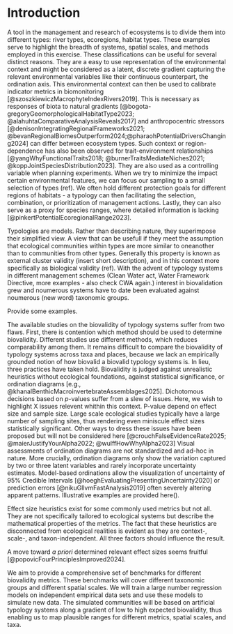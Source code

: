# Introduction 

A tool in the management and research of ecosystems is to divide them into different types: river types, ecoregions, habitat types. 
These examples serve to highlight the breadth of systems, spatial scales, and methods employed in this exercise. 
These classifications can be useful for several distinct reasons. 
<!-- Why are they useful -->
They are a easy to use representation of the environmental context and might be considered as a latent, discrete gradient capturing the relevant environmental variables like their continuous counterpart, the ordination axis. 
This environmental context can then be used to calibrate indicator metrics in biomonitoring [@szoszkiewiczMacrophyteIndexRivers2019]. 
This is necessary as responses of biota to natural gradients [@bogota-gregoryGeomorphologicalHabitatType2023; @alahuhtaComparativeAnalysisReveals2017] and anthropocentric stressors [@denisonIntegratingRegionalFrameworks2021; @bevanRegionalBiomesOutperform2024;@pharaohPotentialDriversChanging2024] can differ between ecosystem types. 
Such context or region-dependence has also been observed for trait-environment relationships [@yangWhyFunctionalTraits2018; @burnerTraitsMediateNiches2021; @koppJointSpeciesDistribution2023].
They are also used as a controlling variable when planning experiments.
When we try to minimize the impact certain environmental features, we can focus our sampling to a small selection of types (ref).
We often hold different protection goals for different regions of habitats - a typology can then facilitating the selection, combination, or prioritization of management actions. 
Lastly, they can also serve as a proxy for species ranges, where detailed information is lacking [@pinkertPotentialEcoregionalRange2023].

<!-- Assumption --> 
Typologies are models. Rather than describing nature, they superimpose their simplified view. A view that can be usefull if they meet the assumption that ecological communities within types are more similar to oneanother than to communities from other types. Generally this property is known as external cluster validity (insert short description), and in this context more specifically as biological validity (ref). With the advent of typology systems in different management schemes (Clean Water act, Water Framework Directive, more examples - also check CWA again.) interest in biovalidation grew and noumerous systems have to date been evaluated against noumerous (new word) taxonomic groups.

Provide some examples. 

<!-- Issues with studies up to this point --> 
The available studies on the biovalidity of typology systems suffer from two flaws.
First, there is contention which method should be used to determine biovalidity. 
Different studies use different methods, which reduces comparability among them.
It remains difficult to compare the biovalidity of typology systems across taxa and places, because we lack an empirically grounded notion of how biovalid a biovalid typology systems is.
In lieu, three practices have taken hold. 
Biovalidity is judged against unrealistic heuristics without ecological foundations, against statistical significance, or ordination diagrams [e.g., @khanalBenthicMacroinvertebrateAssemblages2025].
<!-- problem with 1 --> 
<!-- problem with 2 --> 
Dichotomous decisions based on *p*-values suffer from a slew of issues. 
Here, we wish to highlight X issues relevent whithin this context. 
P-value depend on effect size and sample size. 
Large scale ecological studies typically have a large number of sampling sites, thus rendering even miniscule effect sizes statistically significant. 
Other ways to dress these issues have been proposed but will not be considered here [@crouchFalseEvidenceRate2025; @maierJustifyYourAlpha2022; @wulffHowWhyAlpha2023]
<!-- problem with 3 --> 
Visual assessments of ordination diagrams are not standardized and ad-hoc in nature. More crucially, ordination diagrams only show the variation captured by two or three latent variables and rarely incorporate uncertainty estimates. 
Model-based ordinations allow the visualization of uncertainty of 95% Credible Intervals [@hoeghEvaluatingPresentingUncertainty2020] or prediction errors [@nikuGllvmFastAnalysis2019] often severely altering apparent patterns. 
Illustrative examples are provided here(). 

Effect size heuristics exist for some commonly used metrics but not all. <!-- provide examples --> 
They are not specifically tailored to ecological systems but describe the mathematical properties of the metrics. 
<!-- Provide example here --> 
The fact that these heuristics are disconnected from ecological realities is evident as they are context-, scale-, and taxon-independent.
All three factors should influence the result. <!-- refereneces -->  
 

<!-- more references here --> 
A move toward *a priori* determined relevant effect sizes seems fruitful [@popovicFourPrinciplesImproved2024].


<!-- We aim to --> 
We aim to provide a comprehensive set of benchmarks for different biovalidity metrics. 
These benchmarks will cover different taxonomic groups and different spatial scales. 
We will train a large number regression models on independent empirical data sets and use these models to simulate new data. 
The simulated communities will be based on artificial typology systems along a gradient of low to high expected biovalidity, thus enabling us to map plausible ranges for different metrics, spatial scales, and taxa.





